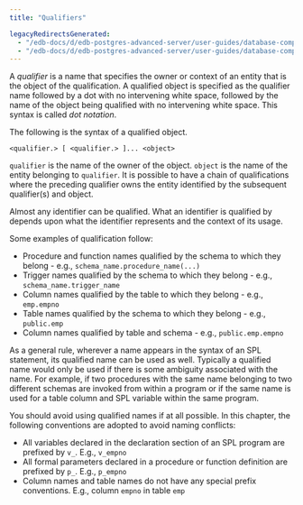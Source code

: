 ```yaml
---
title: "Qualifiers"

legacyRedirectsGenerated:
  - "/edb-docs/d/edb-postgres-advanced-server/user-guides/database-compatibility-stored-procedural-language-guide/13/qualifiers.html"
  - "/edb-docs/d/edb-postgres-advanced-server/user-guides/database-compatibility-stored-procedural-language-guide/latest/qualifiers.html"
---
```


<div id="qualifiers" class="registered_link"></div>

A *qualifier* is a name that specifies the owner or context of an entity that is the object of the qualification. A qualified object is specified as the qualifier name followed by a dot with no intervening white space, followed by the name of the object being qualified with no intervening white space. This syntax is called *dot notation*.

The following is the syntax of a qualified object.

```text
<qualifier.> [ <qualifier.> ]... <object>
```

`qualifier` is the name of the owner of the object. `object` is the name of the entity belonging to `qualifier`. It is possible to have a chain of qualifications where the preceding qualifier owns the entity identified by the subsequent qualifier(s) and object.

Almost any identifier can be qualified. What an identifier is qualified by depends upon what the identifier represents and the context of its usage.

Some examples of qualification follow:

-   Procedure and function names qualified by the schema to which they belong - e.g., `schema_name.procedure_name(...)`
-   Trigger names qualified by the schema to which they belong - e.g., `schema_name.trigger_name`
-   Column names qualified by the table to which they belong - e.g., `emp.empno`
-   Table names qualified by the schema to which they belong - e.g., `public.emp`
-   Column names qualified by table and schema - e.g., `public.emp.empno`

As a general rule, wherever a name appears in the syntax of an SPL statement, its qualified name can be used as well. Typically a qualified name would only be used if there is some ambiguity associated with the name. For example, if two procedures with the same name belonging to two different schemas are invoked from within a program or if the same name is used for a table column and SPL variable within the same program.

You should avoid using qualified names if at all possible. In this chapter, the following conventions are adopted to avoid naming conflicts:

-   All variables declared in the declaration section of an SPL program are prefixed by `v_`. E.g., `v_empno`
-   All formal parameters declared in a procedure or function definition are prefixed by `p_`. E.g., `p_empno`
-   Column names and table names do not have any special prefix conventions. E.g., column `empno` in table `emp`
